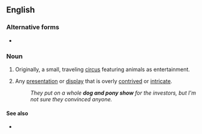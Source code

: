 {{also|dog-and-pony show}}

==English==

===Alternative forms===
* {{l|en|dog-and-pony show}}

===Noun===
{{en-noun}}

# Originally, a small, traveling [[circus]] featuring animals as entertainment.
# {{lb|en|idiomatic}} Any [[presentation]] or [[display]] that is overly [[contrived]] or [[intricate]].
#: ''They put on a whole '''dog and pony show''' for the investors, but I'm not sure they convinced anyone.''

====See also====
* {{pedia}}